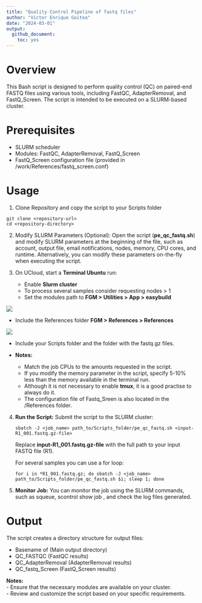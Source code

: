 ```yaml
---
title: "Quality Control Pipeline of fastq files"
author: "Victor Enrique Goitea"
date: "2024-03-01"
output: 
  github_document:
    toc: yes
---
```


# Overview
This Bash script is designed to perform quality control (QC) on paired-end FASTQ files using various tools, including FastQC, AdapterRemoval, and FastQ_Screen. The script is intended to be executed on a SLURM-based cluster.

# Prerequisites
*	SLURM scheduler
*	Modules: FastQC, AdapterRemoval, FastQ_Screen
*	FastQ_Screen configuration file (provided in /work/References/fastq_screen.conf)

# Usage

1.	Clone Repository and copy the script to your Scripts folder
  ```
  git clone <repository-url> 
  cd <repository-directory> 
  ```

2.	Modify SLURM Parameters (Optional): 
  Open the script (**pe_qc_fastq.sh**) and modify SLURM parameters at the beginning of the file, such as account, output file, email notifications, nodes, memory, CPU cores, and runtime. Alternatively, you can modify these parameters on-the-fly when executing the script.

3. On UCloud, start a **Terminal Ubuntu** run: 
   * Enable **Slurm cluster**
   * To process several samples consider requesting nodes > 1
   * Set the modules path to
    **FGM \> Utilities \> App \> easybuild**

  ![](../Img/terminal_slurm.png)

   * Include the References folder
  **FGM \> References \> References**

  ![](../Img/terminal_folders.png)

   * Include your Scripts folder and the folder with the fastq.gz files.

   * **Notes:** 
     + Match the job CPUs to the amounts requested in the script.
     + If you modify the memory parameter in the script, specify 5-10% less than the memory available in the terminal run.
     + Although it is not necessary to enable **tmux**, it is a good practise to always do it.
     + The configuration file of Fastq_Sreen is also located in the /References folder. 

4. **Run the Script:** Submit the script to the SLURM cluster:

    ```
    sbatch -J <job_name> path_to/Scripts_folder/pe_qc_fastq.sh <input-R1_001.fastq.gz-file> 
    ```
    Replace **input-R1_001.fastq.gz-file** with the full path to your input FASTQ file (R1).

    For several samples you can use a for loop:
    
    ```
    for i in *R1_001.fastq.gz; do sbatch -J <job_name> path_to/Scripts_folder/pe_qc_fastq.sh $i; sleep 1; done
    ```

5.	**Monitor Job:** You can monitor the job using the SLURM commands, such as squeue, scontrol show job <job-id>, and check the log files generated.

# Output
The script creates a directory structure for output files:

* Basename of <input-filename> (Main output directory)
* QC_FASTQC (FastQC results)
* QC_AdapterRemoval (AdapterRemoval results)
* QC_fastq_Screen (FastQ_Screen results)

**Notes:**  
- Ensure that the necessary modules are available on your cluster.  
- Review and customize the script based on your specific requirements.
  